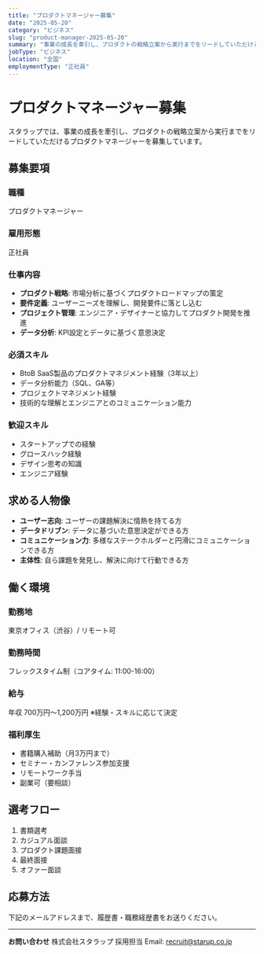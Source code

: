 ```yaml
---
title: "プロダクトマネージャー募集"
date: "2025-05-20"
category: "ビジネス"
slug: "product-manager-2025-05-20"
summary: "事業の成長を牽引し、プロダクトの戦略立案から実行までをリードしていただけるプロダクトマネージャーを募集しています。"
jobType: "ビジネス"
location: "全国"
employmentType: "正社員"
---
```


# プロダクトマネージャー募集

スタラップでは、事業の成長を牽引し、プロダクトの戦略立案から実行までをリードしていただけるプロダクトマネージャーを募集しています。

## 募集要項

### 職種
プロダクトマネージャー

### 雇用形態
正社員

### 仕事内容

- **プロダクト戦略**: 市場分析に基づくプロダクトロードマップの策定
- **要件定義**: ユーザーニーズを理解し、開発要件に落とし込む
- **プロジェクト管理**: エンジニア・デザイナーと協力してプロダクト開発を推進
- **データ分析**: KPI設定とデータに基づく意思決定

### 必須スキル

- BtoB SaaS製品のプロダクトマネジメント経験（3年以上）
- データ分析能力（SQL、GA等）
- プロジェクトマネジメント経験
- 技術的な理解とエンジニアとのコミュニケーション能力

### 歓迎スキル

- スタートアップでの経験
- グロースハック経験
- デザイン思考の知識
- エンジニア経験

## 求める人物像

- **ユーザー志向**: ユーザーの課題解決に情熱を持てる方
- **データドリブン**: データに基づいた意思決定ができる方
- **コミュニケーション力**: 多様なステークホルダーと円滑にコミュニケーションできる方
- **主体性**: 自ら課題を発見し、解決に向けて行動できる方

## 働く環境

### 勤務地
東京オフィス（渋谷）/ リモート可

### 勤務時間
フレックスタイム制（コアタイム: 11:00-16:00）

### 給与
年収 700万円〜1,200万円
※経験・スキルに応じて決定

### 福利厚生

- 書籍購入補助（月3万円まで）
- セミナー・カンファレンス参加支援
- リモートワーク手当
- 副業可（要相談）

## 選考フロー

1. 書類選考
2. カジュアル面談
3. プロダクト課題面接
4. 最終面接
5. オファー面談

## 応募方法

下記のメールアドレスまで、履歴書・職務経歴書をお送りください。

---

**お問い合わせ**
株式会社スタラップ
採用担当
Email: recruit@starup.co.jp
